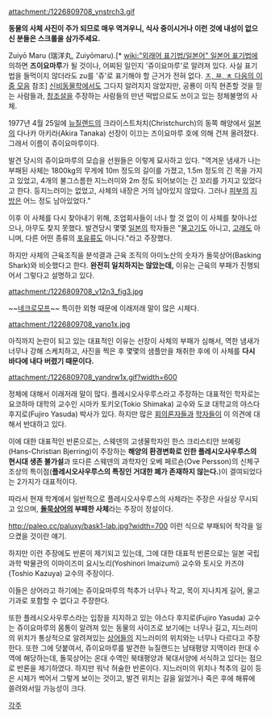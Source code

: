 attachment:/1226809708_ynstrch3.gif

'''동물의 사체 사진이 주가 되므로 매우 역겨우니, 식사 중이시거나 이런 것에 내성이 없으신 분들은 스크롤을 삼가주세요.'''

Zuiyō Maru (瑞洋丸, Zuiyōmaru).[* [[wiki:"외래어 표기법/일본어" 일본어 표기법]]에 의하면 '''즈이요마루'''가 될 것이나, 어찌된 일인지 '쥬이요마루'로 알려져 있다. 사실 표기법을 들먹이지 않더라도 zu를 '쥬'로 표기해야 할 근거가 전혀 없다. [[ㅈ, ㅉ, ㅊ 다음의 이중 모음]] 참조] [[신비동물학]]에서도 그다지 알려지지 않았지만, 공룡이 이직 현존할 것을 믿는 사람들과, [[창조설]]을 주장하는 사람들의 만년 떡밥으로도 쓰이고 있는 정체불명의 사체. 

1977년 4월 25일에 [[뉴질랜드]]의 크라이스트처치(Christchurch)의 동쪽 해양에서 [[일본]]의 다나카 아키라(Akira Tanaka) 선장이 이끄는 즈이요마루 호에 의해 건져 올려졌다. 그래서 이름이 쥬이요마루이다.

발견 당시의 쥬이요마루의 모습을 선원들은 이렇게 묘사하고 있다. "역겨운 냄새가 나는 부패된 사체는 1800kg의 무게에 10m 정도의 길이를 가졌고, 1.5m 정도의 긴 목을 가지고 있었고, 4개의 불그스름한 지느러미와 2m 정도 되어보이는 긴 꼬리를 가지고 있었다고 한다. 등지느러미는 없었고, 사체의 내장은 거의 남아있지 않았다. 그러나 [[피부]]의 [[지방]]은 어느 정도 남아있었다."

이후 이 사체를 다시 찾아내기 위해, 조업회사들이 너나 할 것 없이 이 사체를 찾아나섰으나, 아무도 찾지 못했다. 발견당시 몇몇 [[일본]]의 학자들은 "[[물고기]]도 아니고, [[고래]]도 아니며, 다른 어떤 종류의 [[포유류]]도 아니다."라고 주장했다.

하지만 사체의 근육조직을 분석결과 근육 조직의 아미노산의 숫자가 돌묵상어(Basking Shark)와 비슷했다고 한다. '''완전히 일치하지는 않았는데,''' 이유는 근육의 부패가 진행되어서 그렇다고 설명하고 있다.

attachment:/1226809708_v12n3_fig3.jpg

~~[[네크로모프]]~~ 특이한 외형 때문에 이래저래 말이 많은 시체다.

attachment:/1226809708_yano1x.jpg

아직까지 논란이 되고 있는 대표적인 이유는 선장이 사체의 부패가 심해서, 역한 냄새가 너무나 강해 스케치하고, 사진을 찍은 후 몇몇의 샘플만을 채취한 후에 이 사체를 '''다시 바다에 내다 버렸기 때문이다.'''

attachment:/1226809708_yandrw1x.gif?width=600

정체에 대해서 이래저래 말이 많다. 플레시오사우루스라고 주장하는 대표적인 학자로는 요코하마 대학의 교수인 시마카 토키오(Tokio Shimaka) 교수와 도쿄 대학교의 야스다 후지로(Fujiro Yasuda) 박사가 있다. 하지만 많은 [[회의론자]]들과 [[학자]]들이 이 의견에 대해서 반대하고 있다.

이에 대한 대표적인 반론으로는, 스웨덴의 고생물학자인 한스 크리스티안 브예링(Hans-Christian Bjerring)이 주장하는 '''해양의 환경변화로 인한 플레시오사우루스의 현시대 생존 불가설'''과 또다른 스웨덴의 과학자인 오베 페르숀(Ove Persson)의 신체구조상의 특이점('''플레시오사우루스의 특징인 거대한 폐가 존재하지 않는다.''')이 결여되었다는 2가지가 대표적이다.

따라서 현재 학계에서 일반적으로 플레시오사우루스의 사체라는 주장은 사실상 무시되고 있으며, '''[[돌묵상어]]의 부패한 사체'''라는 주장이 정설이다.

http://paleo.cc/paluxy/bask1-lab.jpg?width=700
이런 식으로 부패되어 착각을 일으켰을 것이란 얘기.

하지만 이런 주장에도 반론이 제기되고 있는데, 그에 대한 대표적 반론으로는 일본 국립 과학 박물관의 이마이즈미 요시노리(Yoshinori Imaizumi) 교수와 토시오 카즈야(Toshio Kazuya) 교수의 주장이다.

이들은 상어라고 하기에는 쥬이요마루의 척추가 너무나 작고, 목이 지나치게 길어, 물고기과로 포함할 수 없다고 주장한다.

또한 플레시오사우루스라는 입장을 지지하고 있는 야스다 후지로(Fujiro Yasuda) 교수는 쥬이요마루의 몸통이 알려져 있는 동물의 사이즈로 보기에는 너무나 길고, 지느러미의 위치가 통상적으로 알려져있는 [[상어]]들의 지느러미의 위치와는 너무나 다르다고 주장한다. 또한 그에 덧붙여서, 쥬이요마루를 발견한 뉴질랜드는 남태평양 지역이라 한대 수역에 해당하는데, 돌묵상어는 온대 수역인 북태평양과 북대서양에 서식하고 있다는 점으로 반론을 제기하였다. 하지만 워낙 허술한 반론이다. 지느러미의 위치나 척추의 길이 등은 시체가 썩어서 그렇게 보이는 것이고, 발견 위치는 길을 잃었거나 죽은 후에 해류에 쓸려와서일 가능성이 크다.

[[각주]]
